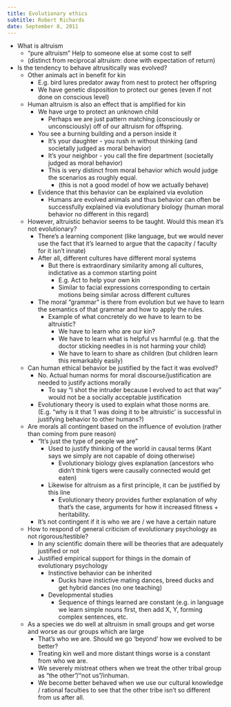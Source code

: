 ```yaml
---
title: Evolutionary ethics
subtitle: Robert Richards
date: September 8, 2011
---
```



- What is altruism
  - "pure altruism" Help to someone else at some cost to self
  - (distinct from reciprocal altruism: done with expectation of return)
- Is the tendency to behave altrusitically was evolved?
  - Other animals act in benefit for kin
    - E.g. bird lures predator away from nest to protect her offspring
    - We have genetic disposition to protect our genes (even if not done on conscious level)
  - Human altruism is also an effect that is amplified for kin
    - We have urge to protect an unknown child
      - Perhaps we are just pattern matching (consciously or unconsciously) off of our altruism for offspring.
    - You see a burning building and a person inside it
      - It's your daughter - you rush in without thinking (and societally judged as moral behavior)
      - It's your neighbor - you call the fire department (societally judged as moral behavior)
      - This is very distinct from \ref{kant|Kantian|} moral behavior which would judge the scenarios as roughly equal.
        - (this is not a good model of how we actually behave)
    - Evidence that this behavior can be explained via evolution
      - Humans are evolved animals and thus behavior can often be successfully explained via evolutionary biology (human moral behavior no different in this regard)
  - However, altruistic behavior seems to be taught. Would this mean it's not evolutionary?
    - There's a learning component (like language, but we would never use the fact that it's learned to argue that the capacity / faculty for it isn't innate)
    - After all, different cultures have different moral systems
      - But there is extraordinary similarity among all cultures, indictative as a common starting point
        - E.g. Act to help your own kin
        - Similar to facial expressions corresponding to certain motions being similar across different cultures
    - The moral "grammar" is there from evolution but we have to learn the semantics of that grammar and how to apply the rules.
      - Example of what concretely do we have to learn to be altruistic?
        - We have to learn who are our kin?
        - We have to learn what is helpful vs harmful (e.g. that the doctor sticking needles in is not harming your child)
        - We have to learn to share as children (but children learn this remarkably easily)
  - Can human ethical behavior be justified by the fact it was evolved?
    - No. Actual human norms for moral discourse/justification are needed to justify actions morally
      - To say "I shot the intruder because I evolved to act that way" would not be a socially acceptable justification
    - Evolutionary theory is used to explain what those norms are. (E.g. "why is it that 'I was doing it to be altruistic' is successful in justifying behavior to other humans?)
  - Are morals all contingent based on the influence of evolution (rather than coming from pure reason)
    - "It's just the type of people we are"
      - Used to justify thinking of the world in causal terms (Kant says we simply are not capable of doing otherwise)
        - Evolutionary biology gives explanation (ancestors who didn't think tigers were causally connected would get eaten)
      - Likewise for altruism as a first principle, it can be justified by this line
        - Evolutionary theory provides further explanation of why that's the case, arguments for how it increased fitness + heritability.
    - It's not contingent if it is who we are / we have a certain nature
  - How to respond of general criticism of evolutionary psychology as not rigorous/testible?
    - In any scientific domain there will be theories that are adequately justified or not
    - Justified empirical support for things in the domain of evolutionary psychology
      - Instinctive behavior can be inherited
        - Ducks have instictive mating dances, breed ducks and get hybrid dances (no one teaching)
      - Developmental studies
        - Sequence of things learned are constant (e.g. in language we learn simple nouns first, then add X, Y, forming complex sentences, etc.
  - As a species we do well at altruism in small groups and get worse and worse as our groups which are large
    - That's who we are. Should we go 'beyond' how we evolved to be better?
    - Treating kin well and more distant things worse is a constant from who we are.
    - We severely mistreat others when we treat the other tribal group as "the other"/"not us"/inhuman.
    - We become better behaved when we use our cultural knowledge / rational faculties to see that the other tribe isn't so different from us after all.
